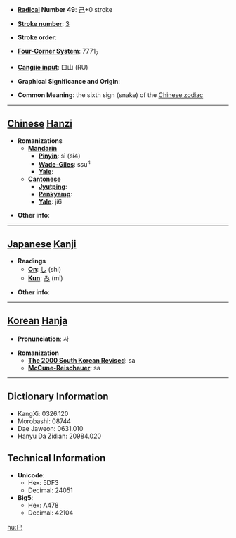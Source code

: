 * '''[[Wiktionary:Chinese radical index| Radical]] Number 49''': [[Wiktionary:Chinese radical index 己|己]]+0 stroke

* '''[[Wiktionary:Chinese total strokes index|Stroke number]]''': [[Wiktionary:Chinese total strokes index 3|3]]

* '''Stroke order''': 

* '''[[Wiktionary:Chinese four corner index|Four-Corner System]]''': 7771<sub>7</sub>

* '''[[Wiktionary:Chinese Cangjie index|Cangjie input]]''': 口山 (RU)

* '''Graphical Significance and Origin''': 

* '''Common Meaning''': the sixth sign (snake) of the [[Wikipedia:Chinese zodiac|Chinese zodiac]]

----

== [[Chinese]] [[Hanzi]] ==

* '''Romanizations'''
** '''[[Mandarin]]'''
*** '''[[Pinyin]]''': sì (si4)
*** '''[[Wade-Giles]]''': ssu<sup>4</sup>
*** '''[[Yale]]''': 
** '''[[Cantonese]]'''
*** '''[[Jyutping]]''':
*** '''[[Penkyamp]]''': 
*** '''[[Yale]]''': ji6

* '''Other info''': 

----

== [[Japanese]] [[Kanji]] ==

* '''Readings'''
** '''[[On]]''': [[し]] (shi)
** '''[[Kun]]''': [[み]] (mi)

* '''Other info''':  

----

== [[Korean]] [[Hanja]] ==

* '''Pronunciation''': 사

* '''Romanization'''
** '''[[The 2000 South Korean Revised Romanization|The 2000 South Korean Revised]]''': sa
** '''[[McCune-Reischauer]]''': sa

----

== Dictionary Information ==

* KangXi: 0326.120
* Morobashi: 08744
* Dae Jaweon: 0631.010
* Hanyu Da Zidian: 20984.020

== Technical Information ==

* '''Unicode''':
** Hex: 5DF3
** Decimal: 24051
* '''Big5''':
** Hex: A478
** Decimal: 42104

[[hu:巳]]